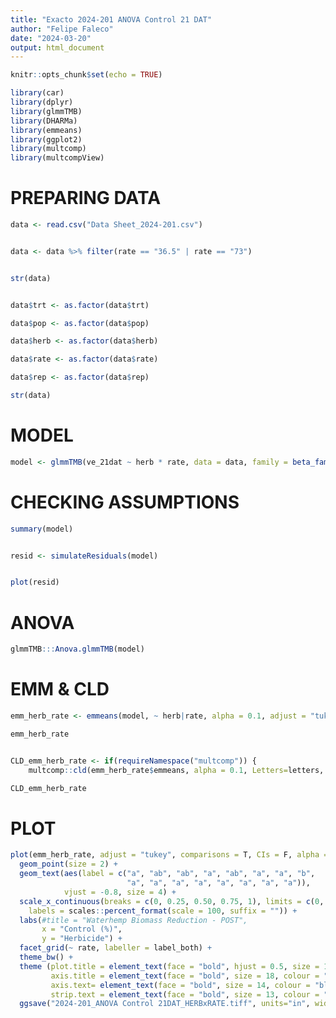 ```yaml
---
title: "Exacto 2024-201 ANOVA Control 21 DAT"
author: "Felipe Faleco"
date: "2024-03-20"
output: html_document
---
```


```r

knitr::opts_chunk$set(echo = TRUE)

library(car)
library(dplyr)
library(glmmTMB)
library(DHARMa)
library(emmeans)
library(ggplot2)
library(multcomp)
library(multcompView)

```


# PREPARING DATA

```r

data <- read.csv("Data Sheet_2024-201.csv")


data <- data %>% filter(rate == "36.5" | rate == "73")


str(data)


data$trt <- as.factor(data$trt)

data$pop <- as.factor(data$pop)

data$herb <- as.factor(data$herb)

data$rate <- as.factor(data$rate)

data$rep <- as.factor(data$rep)

str(data)

```


# MODEL

```r

model <- glmmTMB(ve_21dat ~ herb * rate, data = data, family = beta_family())

```



# CHECKING ASSUMPTIONS

```r

summary(model)


resid <- simulateResiduals(model)


plot(resid)

```



# ANOVA

```r

glmmTMB:::Anova.glmmTMB(model)

```



# EMM & CLD

```r

emm_herb_rate <- emmeans(model, ~ herb|rate, alpha = 0.1, adjust = "tukey", type = "response", contr = "pairwise")

emm_herb_rate


CLD_emm_herb_rate <- if(requireNamespace("multcomp")) {
    multcomp::cld(emm_herb_rate$emmeans, alpha = 0.1, Letters=letters, adjust="tukey", reversed = TRUE)}

CLD_emm_herb_rate


```



# PLOT

```r


plot(emm_herb_rate, adjust = "tukey", comparisons = T, CIs = F, alpha = 0.1,  horizontal = T) + 
  geom_point(size = 2) +
  geom_text(aes(label = c("a", "ab", "ab", "a", "ab", "a", "a", "b",
                          "a", "a", "a", "a", "a", "a", "a", "a")),
            vjust = -0.8, size = 4) +
  scale_x_continuous(breaks = c(0, 0.25, 0.50, 0.75, 1), limits = c(0, 1),
    labels = scales::percent_format(scale = 100, suffix = "")) +
  labs(#title = "Waterhemp Biomass Reduction - POST", 
       x = "Control (%)", 
       y = "Herbicide") +
  facet_grid(~ rate, labeller = label_both) +
  theme_bw() + 
  theme (plot.title = element_text(face = "bold", hjust = 0.5, size = 18, colour = "darkgreen"), 
         axis.title = element_text(face = "bold", size = 18, colour = "darkgreen"), 
         axis.text= element_text(face = "bold", size = 14, colour = "black"),
         strip.text = element_text(face = "bold", size = 13, colour = "black")) +
  ggsave("2024-201_ANOVA Control 21DAT_HERBxRATE.tiff", units="in", width = 8, height = 6, dpi = 600, compression = "lzw")


```





